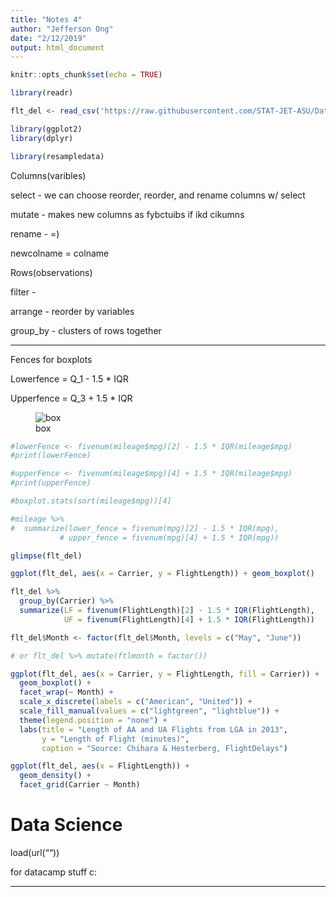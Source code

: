 ```yaml
---
title: "Notes 4"
author: "Jefferson Ong"
date: "2/12/2019"
output: html_document
---
```


```r
knitr::opts_chunk$set(echo = TRUE)
```

```r
library(readr)

flt_del <- read_csv('https://raw.githubusercontent.com/STAT-JET-ASU/Datasets/master/Chihara/FlightDelays.csv')

library(ggplot2)
library(dplyr)

library(resampledata)
```


Columns(varibles)

select - we can choose reorder, reorder, and rename columns w/ select

mutate - makes new columns as fybctuibs if ikd cikumns

rename - =)

newcolname = colname


Rows(observations)

filter - 

arrange - reorder by variables

group_by - clusters of rows together

----

Fences for boxplots

Lowerfence = Q_1 - 1.5 * IQR

Upperfence = Q_3 + 1.5 * IQR


![box](https://stat-jet-asu.github.io/Moodlepics/boxplot.png)


```r
#lowerFence <- fivenum(mileage$mpg)[2] - 1.5 * IQR(mileage$mpg)
#print(lowerFence)

#upperFence <- fivenum(mileage$mpg)[4] + 1.5 * IQR(mileage$mpg)
#print(upperFence)

#boxplot.stats(sort(mileage$mpg))[4]
```



```r
#mileage %>% 
#  summarize(lower_fence = fivenum(mpg)[2] - 1.5 * IQR(mpg),
           # upper_fence = fivenum(mpg)[4] + 1.5 * IQR(mpg))
```

```r
glimpse(flt_del)
```


```r
ggplot(flt_del, aes(x = Carrier, y = FlightLength)) + geom_boxplot()
```
```r
flt_del %>% 
  group_by(Carrier) %>% 
  summarize(LF = fivenum(FlightLength)[2] - 1.5 * IQR(FlightLength),
            UF = fivenum(FlightLength)[4] + 1.5 * IQR(FlightLength))
```



```r
flt_del$Month <- factor(flt_del$Month, levels = c("May", "June"))

# or flt_del %>% mutate(ftlmonth = factor())

ggplot(flt_del, aes(x = Carrier, y = FlightLength, fill = Carrier)) + 
  geom_boxplot() +
  facet_wrap(~ Month) +
  scale_x_discrete(labels = c("American", "United")) +
  scale_fill_manual(values = c("lightgreen", "lightblue")) +
  theme(legend.position = "none") +
  labs(title = "Length of AA and UA Flights from LGA in 2013",
       y = "Length of Flight (minutes)",
       caption = "Source: Chihara & Hesterberg, FlightDelays")
```
```r
ggplot(flt_del, aes(x = FlightLength)) +
  geom_density() +
  facet_grid(Carrier ~ Month)
```



# Data Science

load(url(""))

for datacamp stuff c:

---






























